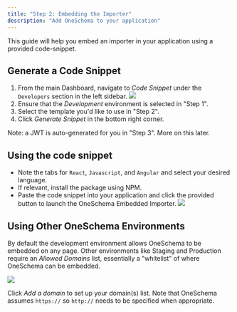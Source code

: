 ```yaml
---
title: "Step 2: Embedding the Importer"
description: "Add OneSchema to your application"
---
```


This guide will help you embed an importer in your application using a provided code-snippet. 

## Generate a Code Snippet

1. From the main Dashboard, navigate to _Code Snippet_ under the `Developers` section in the left sidebar.
![](/images/494e20d-Screenshot_2023-10-10_at_11.14.47_AM.png) 
1. Ensure that the _Development_ environment is selected in "Step 1".
2. Select the template you'd like to use in "Step 2".
3. Click _Generate Snippet_ in the bottom right corner.

Note: a JWT is auto-generated for you in "Step 3". More on this later. 

## Using the code snippet

* Note the tabs for `React`, `Javascript`, and `Angular` and select your desired language.
* If relevant, install the package using NPM.
* Paste the code snippet into your application and click the provided button to launch the OneSchema Embedded Importer.
![](/images/f808cd6-Screenshot_2023-10-11_at_10.25.24_AM.png) 

## Using Other OneSchema Environments

By default the development environment allows OneSchema to be embedded on any page. Other environments like Staging and Production require an _Allowed Domains_ list, essentially a "whitelist" of where OneSchema can be embedded. 

![](/images/0ee24d2-Screenshot_2023-10-10_at_11.29.11_AM.png) 

Click _Add a domain_ to set up your domain(s) list. Note that OneSchema assumes `https://` so `http://` needs to be specified when appropriate.